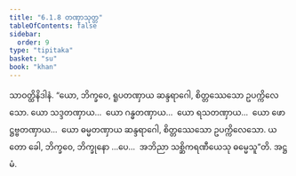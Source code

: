 ```yaml
---
title: "6.1.8 တဏှာသုတ္တ"
tableOfContents: false
sidebar:
  order: 9
type: "tipitaka"
basket: "su"
book: "khan"
---
```



<DynamicBreadcrumb />

<Division number="329" book="khan">

<Paragraph number="1107" book="khan">
သာဝတ္ထိနိဒါနံ. “ယော, ဘိက္ခဝေ, ရူပတဏှာယ ဆန္ဒရာဂေါ, စိတ္တဿေသော ဥပက္ကိလေသော. ယော သဒ္ဒတဏှာယ…  ယော ဂန္ဓတဏှာယ…  ယော ရသတဏှာယ…  ယော ဖောဋ္ဌဗ္ဗတဏှာယ…  ယော ဓမ္မတဏှာယ ဆန္ဒရာဂေါ, စိတ္တဿေသော ဥပက္ကိလေသော. ယတော ခေါ, ဘိက္ခဝေ, ဘိက္ခုနော …ပေ…  အဘိညာ သစ္ဆိကရဏီယေသု ဓမ္မေသူ”တိ.

</Paragraph>
</Division>

<Paragraph number="1108" type="center" book="khan">
အဋ္ဌမံ.
</Paragraph>